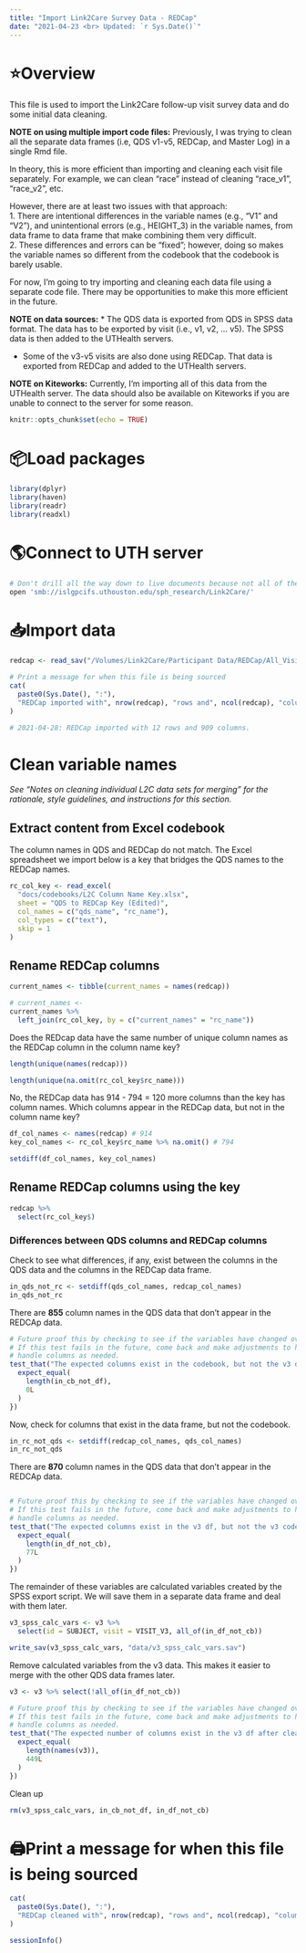 ```yaml
---
title: "Import Link2Care Survey Data - REDCap"
date: "2021-04-23 <br> Updated: `r Sys.Date()`"
---
```


# ⭐️Overview

This file is used to import the Link2Care follow-up visit survey data and do some initial data cleaning. 

**NOTE on using multiple import code files:**
Previously, I was trying to clean all the separate data frames (i.e, QDS v1-v5, REDCap, and Master Log) in a single Rmd file. 

In theory, this is more efficient than importing and cleaning each visit file separately. For example, we can clean "race" instead of cleaning "race_v1", "race_v2", etc.

However, there are at least two issues with that approach:   
1. There are intentional differences in the variable names (e.g., "V1" and "V2"), and unintentional errors (e.g., HEIGHT_3) in the variable names, from data frame to data frame that make combining them very difficult.   
2. These differences and errors can be "fixed"; however, doing so makes the variable names so different from the codebook that the codebook is barely usable.

For now, I'm going to try importing and cleaning each data file using a separate code file. There may be opportunities to make this more efficient in the future.

**NOTE on data sources:**
* The QDS data is exported from QDS in SPSS data format. The data has to be exported by visit (i.e., v1, v2, ... v5). The SPSS data is then added to the UTHealth servers.

* Some of the v3-v5 visits are also done using REDCap. That data is exported from REDCap and added to the UTHealth servers.

**NOTE on Kiteworks:**
Currently, I'm importing all of this data from the UTHealth server. The data should also be available on Kiteworks if you are unable to connect to the server for some reason.

```r
knitr::opts_chunk$set(echo = TRUE)
```


# 📦Load packages

```r
library(dplyr)
library(haven)
library(readr)
library(readxl)
```


# 🌎Connect to UTH server 

```bash
# Don't drill all the way down to live documents because not all of the data is in live documents.
open 'smb://islgpcifs.uthouston.edu/sph_research/Link2Care/'
```


# 📥Import data 

```r
redcap <- read_sav("/Volumes/Link2Care/Participant Data/REDCap/All_Visits_Redcap.sav")

# Print a message for when this file is being sourced
cat(
  paste0(Sys.Date(), ":"),
  "REDCap imported with", nrow(redcap), "rows and", ncol(redcap), "columns.\n"
)

# 2021-04-28: REDCap imported with 12 rows and 909 columns.
```


# Clean variable names

_See "Notes on cleaning individual L2C data sets for merging" for the rationale, style guidelines, and instructions for this section._

## Extract content from Excel codebook

The column names in QDS and REDCap do not match. The Excel spreadsheet we import below is a key that bridges the QDS names to the REDCap names. 

```r
rc_col_key <- read_excel(
  "docs/codebooks/L2C Column Name Key.xlsx",
  sheet = "QDS to REDCap Key (Edited)",
  col_names = c("qds_name", "rc_name"),
  col_types = c("text"),
  skip = 1
)
```

## Rename REDCap columns

```r
current_names <- tibble(current_names = names(redcap))
```

```r
# current_names <- 
current_names %>% 
  left_join(rc_col_key, by = c("current_names" = "rc_name"))
```



Does the REDcap data have the same number of unique column names as the REDCap column in the column name key?

```r
length(unique(names(redcap)))
```

```r
length(unique(na.omit(rc_col_key$rc_name)))
```

No, the REDCap data has 914 - 794 = 120 more columns than the key has column names. Which columns appear in the REDCap data, but not in the column name key?

```r
df_col_names <- names(redcap) # 914
key_col_names <- rc_col_key$rc_name %>% na.omit() # 794
```

```r
setdiff(df_col_names, key_col_names)
```



## Rename REDCap columns using the key

```r
redcap %>% 
  select(rc_col_key$)
```








### Differences between QDS columns and REDCap columns

Check to see what differences, if any, exist between the columns in the QDS data and the columns in the REDCap data frame.

```r
in_qds_not_rc <- setdiff(qds_col_names, redcap_col_names)
in_qds_not_rc
```

There are **855** column names in the QDS data that don't appear in the REDCAp data.  

```r
# Future proof this by checking to see if the variables have changed over time.
# If this test fails in the future, come back and make adjustments to how we 
# handle columns as needed.
test_that("The expected columns exist in the codebook, but not the v3 df.", {
  expect_equal(
    length(in_cb_not_df),
    0L
  )
})
```

Now, check for columns that exist in the data frame, but not the codebook.

```r
in_rc_not_qds <- setdiff(redcap_col_names, qds_col_names)
in_rc_not_qds
```

There are **870** column names in the QDS data that don't appear in the REDCAp data.

```r

```


```r
# Future proof this by checking to see if the variables have changed over time.
# If this test fails in the future, come back and make adjustments to how we 
# handle columns as needed.
test_that("The expected columns exist in the v3 df, but not the v3 codebook.", {
  expect_equal(
    length(in_df_not_cb),
    77L
  )
})
```

The remainder of these variables are calculated variables created by the SPSS export script. We will save them in a separate data frame and deal with them later. 

```r
v3_spss_calc_vars <- v3 %>% 
  select(id = SUBJECT, visit = VISIT_V3, all_of(in_df_not_cb))
```

```r
write_sav(v3_spss_calc_vars, "data/v3_spss_calc_vars.sav")
```

Remove calculated variables from the v3 data. This makes it easier to merge with the other QDS data frames later.

```r
v3 <- v3 %>% select(!all_of(in_df_not_cb))
```

```r
# Future proof this by checking to see if the variables have changed over time.
# If this test fails in the future, come back and make adjustments to how we 
# handle columns as needed.
test_that("The expected number of columns exist in the v3 df after cleaning.", {
  expect_equal(
    length(names(v3)),
    449L
  )
})
```

Clean up

```r
rm(v3_spss_calc_vars, in_cb_not_df, in_df_not_cb)
```






# 🖨Print a message for when this file is being sourced

```r
cat(
  paste0(Sys.Date(), ":"),
  "REDCap cleaned with", nrow(redcap), "rows and", ncol(redcap), "columns.\n"
)
```


```r
sessionInfo()
```